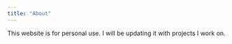 ```yaml
---
title: "About"
---
```


This website is for personal use. I will be updating it with projects I work on.
